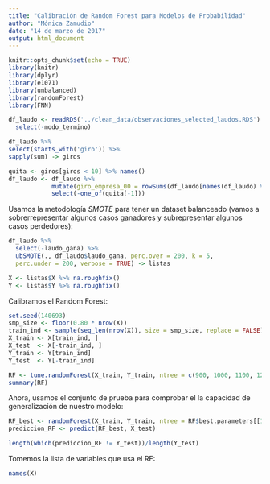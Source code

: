 ```yaml
---
title: "Calibración de Random Forest para Modelos de Probabilidad"
author: "Mónica Zamudio"
date: "14 de marzo de 2017"
output: html_document
---
```


```r
knitr::opts_chunk$set(echo = TRUE)
library(knitr)
library(dplyr)
library(e1071)
library(unbalanced)
library(randomForest)
library(FNN)
```

```r
df_laudo <- readRDS('../clean_data/observaciones_selected_laudos.RDS') %>% 
  select(-modo_termino) 

df_laudo %>%
select(starts_with('giro')) %>%
sapply(sum) -> giros

quita <- giros[giros < 10] %>% names()
df_laudo <- df_laudo %>%
            mutate(giro_empresa_00 = rowSums(df_laudo[names(df_laudo) %in% quita])) %>%
            select(-one_of(quita[-1]))
```

Usamos la metodología *SMOTE* para tener un dataset balanceado (vamos a sobrerrepresentar algunos casos ganadores y subrepresentar algunos casos perdedores):

```r
df_laudo %>%
  select(-laudo_gana) %>%
  ubSMOTE(., df_laudo$laudo_gana, perc.over = 200, k = 5, 
  perc.under = 200, verbose = TRUE) -> listas

X <- listas$X %>% na.roughfix()
Y <- listas$Y %>% na.roughfix()
```

Calibramos el Random Forest:

```r
set.seed(140693)
smp_size <- floor(0.80 * nrow(X))
train_ind <- sample(seq_len(nrow(X)), size = smp_size, replace = FALSE)
X_train <- X[train_ind, ]
X_test  <- X[-train_ind, ]
Y_train <- Y[train_ind]
Y_test  <- Y[-train_ind]
```

```r
RF <- tune.randomForest(X_train, Y_train, ntree = c(900, 1000, 1100, 1200, 1300, 1400, 1500))
summary(RF)
```

Ahora, usamos el conjunto de prueba para comprobar el la capacidad de generalización de nuestro modelo:
```r
RF_best <- randomForest(X_train, Y_train, ntree = RF$best.parameters[[1]])
prediccion_RF <- predict(RF_best, X_test)

length(which(prediccion_RF != Y_test))/length(Y_test)
```

Tomemos la lista de variables que usa el RF:
```r
names(X)
```

